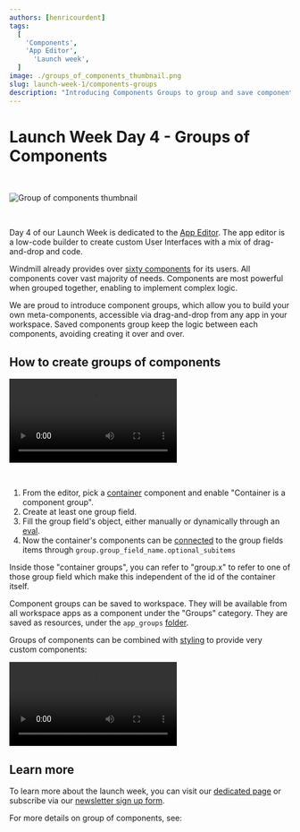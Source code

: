 ```yaml
---
authors: [henricourdent]
tags:
  [
    'Components',
    'App Editor',
	  'Launch week',
  ]
image: ./groups_of_components_thumbnail.png
slug: launch-week-1/components-groups
description: "Introducing Components Groups to group and save components, therefore building your own meta components."
---
```



# Launch Week Day 4 - Groups of Components

<br />

![Group of components thumbnail](./groups_of_components_thumbnail.png.webp 'Group of components thumbnail')

<br />

Day 4 of our Launch Week is dedicated to the [App Editor](/docs/apps/app_editor). The app editor is a low-code builder to create custom User Interfaces with a mix of drag-and-drop and code.

Windmill already provides over [sixty components](/docs/apps/app_configuration_settings/app_component_library) for its users. All components cover vast majority of needs. Components are most powerful when grouped together, enabling to implement complex logic.

We are proud to introduce component groups, which allow you to build your own meta-components, accessible via drag-and-drop from any app in your workspace.
Saved components group keep the logic between each components, avoiding creating it over and over.

## How to create groups of components

<video
	className="border-2 rounded-lg object-cover w-full h-full dark:border-gray-800"
	autoPlay
	controls
	src="/videos/save_component_group.mp4"
/>

<br />

1. From the editor, pick a [container](/docs/apps/app_configuration_settings/container) component and enable "Container is a component group".
2. Create at least one group field.
3. Fill the group field's object, either manually or dynamically through an [eval](/docs/apps/app-runnable-panel#evals).
4. Now the container's components can be [connected](/docs/apps/connecting_components) to the group fields items through `group.group_field_name.optional_subitems`

Inside those "container groups", you can refer to "group.x" to refer to one of those group field which make this independent of the id of the container itself.

Component groups can be saved to workspace. They will be available from all workspace apps as a component under the "Groups" category. They are saved as resources, under the `app_groups` [folder](/docs/core_concepts/groups_and_folders).

Groups of components can be combined with [styling](/docs/apps/app_configuration_settings/app_styling) to provide very custom components:

<video
	className="border-2 rounded-lg object-cover w-full h-full dark:border-gray-800"
	autoPlay
	controls
	src="/videos/group_of_components_with_style.mp4"
/>

## Learn more

To learn more about the launch week, you can visit our [dedicated page](../2023-11-15-launch-week-1/index.mdx) or subscribe via our [newsletter sign up form](https://cdn.forms-content.sg-form.com/7c42148e-8396-11ee-ba6a-4e3b45e8beb1).

For more details on group of components, see:

<div className="grid grid-cols-2 gap-2 my-4">
	<DocCard
		color="orange"
		title="Group of Components"
		description="Documentation on how to group components together."
		href="/docs/apps/app_configuration_settings/components_groups"
	/>
	<DocCard
		color="orange"
		title="Component Library"
		description="Discover all the components available in the library, and their configurations."
		href="/docs/apps/app_configuration_settings/app_component_library"
	/>
</div>
